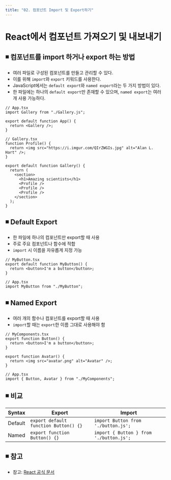 ```yaml
---
title: "02. 컴포넌트 Import 및 Export하기"
---
```


# React에서 컴포넌트 가져오기 및 내보내기

## ◾️ 컴포넌트를 import 하거나 export 하는 방법

- 여러 파일로 구성된 컴포넌트를 만들고 관리할 수 있다.
- 이를 위해 `import`와 `export` 키워드를 사용한다.
- JavaScript에서는 `default export`와 `named export`라는 두 가지 방법이 있다.
- 한 파일에는 하나의 `default export`만 존재할 수 있으며, `named export`는 여러 개 사용 가능하다.

```text
// App.tsx
import Gallery from "./Gallery.js";

export default function App() {
  return <Gallery />;
}

// Gallery.tsx
function Profile() {
  return <img src="https://i.imgur.com/QIrZWGIs.jpg" alt="Alan L. Hart" />;
}

export default function Gallery() {
  return (
    <section>
      <h1>Amazing scientists</h1>
      <Profile />
      <Profile />
      <Profile />
    </section>
  );
}
```

## ◾️ Default Export

- 한 파일에 하나의 컴포넌트만 export할 때 사용
- 주로 주요 컴포넌트나 함수에 적합
- `import` 시 이름을 자유롭게 지정 가능

```text
// MyButton.tsx
export default function MyButton() {
  return <button>I'm a button</button>;
}

// App.tsx
import MyButton from "./MyButton";
```

## ◾️ Named Export

- 여러 개의 함수나 컴포넌트를 export할 때 사용
- `import`할 때는 `export`한 이름 그대로 사용해야 함

```text
// MyComponents.tsx
export function Button() {
  return <button>I'm a button</button>;
}

export function Avatar() {
  return <img src="avatar.png" alt="Avatar" />;
}

// App.tsx
import { Button, Avatar } from "./MyComponents";
```

## ◾️ 비교

| Syntax  | Export                                | Import                                  |
| ------- | ------------------------------------- | --------------------------------------- |
| Default | `export default function Button() {}` | `import Button from './button.js';`     |
| Named   | `export function Button() {}`         | `import { Button } from './button.js';` |

## ◾️ 참고

- 참고: [React 공식 문서](https://ko.react.dev/learn/importing-and-exporting-components)
